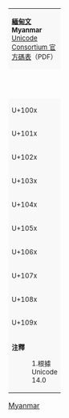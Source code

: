 {| class="wikitable nounderlines" style="border-collapse:collapse;background:#FFFFFF;font-size:large;text-align:center"
| colspan="17" style="background:#F8F8F8;font-size:small" |  '''[[緬甸文_(Unicode區段)|緬甸文]]'''<br />'''Myanmar'''{{ref label|U1000_as_of_Unicode_version|1}}<br />[https://www.unicode.org/charts/PDF/U1000.pdf Unicode Consortium 官方碼表]（PDF）
|- style="background:#F8F8F8;font-size:small"
| style="width:45pt" | &nbsp; || style="width:20pt"  | 0 || style="width:20pt"  | 1 || style="width:20pt"  | 2 || style="width:20pt"  | 3 || style="width:20pt"  | 4 || style="width:20pt"  | 5 || style="width:20pt"  | 6 || style="width:20pt"  | 7 || style="width:20pt"  | 8 || style="width:20pt"  | 9 || style="width:20pt"  | A || style="width:20pt"  | B || style="width:20pt"  | C || style="width:20pt"  | D || style="width:20pt"  | E || style="width:20pt"  | F
|-
| style="background:#F8F8F8;font-size:small" | U+100x
| title="U+1000: MYANMAR LETTER KA" | {{Script|Mymr| &#x1000;}}
| title="U+1001: MYANMAR LETTER KHA" | {{Script|Mymr| &#x1001;}}
| title="U+1002: MYANMAR LETTER GA" | {{Script|Mymr| &#x1002;}}
| title="U+1003: MYANMAR LETTER GHA" | {{Script|Mymr| &#x1003;}}
| title="U+1004: MYANMAR LETTER NGA" | {{Script|Mymr| &#x1004;}}
| title="U+1005: MYANMAR LETTER CA" | {{Script|Mymr| &#x1005;}}
| title="U+1006: MYANMAR LETTER CHA" | {{Script|Mymr| &#x1006;}}
| title="U+1007: MYANMAR LETTER JA" | {{Script|Mymr| &#x1007;}}
| title="U+1008: MYANMAR LETTER JHA" | {{Script|Mymr| &#x1008;}}
| title="U+1009: MYANMAR LETTER NYA" | {{Script|Mymr| &#x1009;}}
| title="U+100A: MYANMAR LETTER NNYA" | {{Script|Mymr| &#x100A;}}
| title="U+100B: MYANMAR LETTER TTA" | {{Script|Mymr| &#x100B;}}
| title="U+100C: MYANMAR LETTER TTHA" | {{Script|Mymr| &#x100C;}}
| title="U+100D: MYANMAR LETTER DDA" | {{Script|Mymr| &#x100D;}}
| title="U+100E: MYANMAR LETTER DDHA" | {{Script|Mymr| &#x100E;}}
| title="U+100F: MYANMAR LETTER NNA" | {{Script|Mymr| &#x100F;}}
|-
| style="background:#F8F8F8;font-size:small" | U+101x
| title="U+1010: MYANMAR LETTER TA" | {{Script|Mymr| &#x1010;}}
| title="U+1011: MYANMAR LETTER THA" | {{Script|Mymr| &#x1011;}}
| title="U+1012: MYANMAR LETTER DA" | {{Script|Mymr| &#x1012;}}
| title="U+1013: MYANMAR LETTER DHA" | {{Script|Mymr| &#x1013;}}
| title="U+1014: MYANMAR LETTER NA" | {{Script|Mymr| &#x1014;}}
| title="U+1015: MYANMAR LETTER PA" | {{Script|Mymr| &#x1015;}}
| title="U+1016: MYANMAR LETTER PHA" | {{Script|Mymr| &#x1016;}}
| title="U+1017: MYANMAR LETTER BA" | {{Script|Mymr| &#x1017;}}
| title="U+1018: MYANMAR LETTER BHA" | {{Script|Mymr| &#x1018;}}
| title="U+1019: MYANMAR LETTER MA" | {{Script|Mymr| &#x1019;}}
| title="U+101A: MYANMAR LETTER YA" | {{Script|Mymr| &#x101A;}}
| title="U+101B: MYANMAR LETTER RA" | {{Script|Mymr| &#x101B;}}
| title="U+101C: MYANMAR LETTER LA" | {{Script|Mymr| &#x101C;}}
| title="U+101D: MYANMAR LETTER WA" | {{Script|Mymr| &#x101D;}}
| title="U+101E: MYANMAR LETTER SA" | {{Script|Mymr| &#x101E;}}
| title="U+101F: MYANMAR LETTER HA" | {{Script|Mymr| &#x101F;}}
|-
| style="background:#F8F8F8;font-size:small" | U+102x
| title="U+1020: MYANMAR LETTER LLA" | {{Script|Mymr| &#x1020;}}
| title="U+1021: MYANMAR LETTER A" | {{Script|Mymr| &#x1021;}}
| title="U+1022: MYANMAR LETTER SHAN A" | {{Script|Mymr| &#x1022;}}
| title="U+1023: MYANMAR LETTER I" | {{Script|Mymr| &#x1023;}}
| title="U+1024: MYANMAR LETTER II" | {{Script|Mymr| &#x1024;}}
| title="U+1025: MYANMAR LETTER U" | {{Script|Mymr| &#x1025;}}
| title="U+1026: MYANMAR LETTER UU" | {{Script|Mymr| &#x1026;}}
| title="U+1027: MYANMAR LETTER E" | {{Script|Mymr| &#x1027;}}
| title="U+1028: MYANMAR LETTER MON E" | {{Script|Mymr| &#x1028;}}
| title="U+1029: MYANMAR LETTER O" | {{Script|Mymr| &#x1029;}}
| title="U+102A: MYANMAR LETTER AU" | {{Script|Mymr| &#x102A;}}
| title="U+102B: MYANMAR VOWEL SIGN TALL AA" | {{Script|Mymr| &#x102B;}}
| title="U+102C: MYANMAR VOWEL SIGN AA" | {{Script|Mymr| &#x102C;}}
| title="U+102D: MYANMAR VOWEL SIGN I" | {{Script|Mymr| &#x102D;}}
| title="U+102E: MYANMAR VOWEL SIGN II" | {{Script|Mymr| &#x102E;}}
| title="U+102F: MYANMAR VOWEL SIGN U" | {{Script|Mymr| &#x102F;}}
|-
| style="background:#F8F8F8;font-size:small" | U+103x
| title="U+1030: MYANMAR VOWEL SIGN UU" | {{Script|Mymr| &#x1030;}}
| title="U+1031: MYANMAR VOWEL SIGN E" | {{Script|Mymr| &#x1031;}}
| title="U+1032: MYANMAR VOWEL SIGN AI" | {{Script|Mymr| &#x1032;}}
| title="U+1033: MYANMAR VOWEL SIGN MON II" | {{Script|Mymr| &#x1033;}}
| title="U+1034: MYANMAR VOWEL SIGN MON O" | {{Script|Mymr| &#x1034;}}
| title="U+1035: MYANMAR VOWEL SIGN E ABOVE" | {{Script|Mymr| &#x1035;}}
| title="U+1036: MYANMAR SIGN ANUSVARA" | {{Script|Mymr| &#x1036;}}
| title="U+1037: MYANMAR SIGN DOT BELOW" | {{Script|Mymr| &#x1037;}}
| title="U+1038: MYANMAR SIGN VISARGA" | {{Script|Mymr| &#x1038;}}
| title="U+1039: MYANMAR SIGN VIRAMA" | {{border|{{spaces|3}}{{Script|Mymr| &#x1039;}}{{spaces|1}}|style=dashed|color=black|lh=1em}}
| title="U+103A: MYANMAR SIGN ASAT" | {{Script|Mymr| &#x103A;}}
| title="U+103B: MYANMAR CONSONANT SIGN MEDIAL YA" | {{Script|Mymr| &#x103B;}}
| title="U+103C: MYANMAR CONSONANT SIGN MEDIAL RA" | {{Script|Mymr| &#x103C;}}
| title="U+103D: MYANMAR CONSONANT SIGN MEDIAL WA" | {{Script|Mymr| &#x103D;}}
| title="U+103E: MYANMAR CONSONANT SIGN MEDIAL HA" | {{Script|Mymr| &#x103E;}}
| title="U+103F: MYANMAR LETTER GREAT SA" | {{Script|Mymr| &#x103F;}}
|-
| style="background:#F8F8F8;font-size:small" | U+104x
| title="U+1040: MYANMAR DIGIT ZERO" | {{Script|Mymr| &#x1040;}}
| title="U+1041: MYANMAR DIGIT ONE" | {{Script|Mymr| &#x1041;}}
| title="U+1042: MYANMAR DIGIT TWO" | {{Script|Mymr| &#x1042;}}
| title="U+1043: MYANMAR DIGIT THREE" | {{Script|Mymr| &#x1043;}}
| title="U+1044: MYANMAR DIGIT FOUR" | {{Script|Mymr| &#x1044;}}
| title="U+1045: MYANMAR DIGIT FIVE" | {{Script|Mymr| &#x1045;}}
| title="U+1046: MYANMAR DIGIT SIX" | {{Script|Mymr| &#x1046;}}
| title="U+1047: MYANMAR DIGIT SEVEN" | {{Script|Mymr| &#x1047;}}
| title="U+1048: MYANMAR DIGIT EIGHT" | {{Script|Mymr| &#x1048;}}
| title="U+1049: MYANMAR DIGIT NINE" | {{Script|Mymr| &#x1049;}}
| title="U+104A: MYANMAR SIGN LITTLE SECTION" | {{Script|Mymr| &#x104A;}}
| title="U+104B: MYANMAR SIGN SECTION" | {{Script|Mymr| &#x104B;}}
| title="U+104C: MYANMAR SYMBOL LOCATIVE" | {{Script|Mymr| &#x104C;}}
| title="U+104D: MYANMAR SYMBOL COMPLETED" | {{Script|Mymr| &#x104D;}}
| title="U+104E: MYANMAR SYMBOL AFOREMENTIONED" | {{Script|Mymr| &#x104E;}}
| title="U+104F: MYANMAR SYMBOL GENITIVE" | {{Script|Mymr| &#x104F;}}
|-
| style="background:#F8F8F8;font-size:small" | U+105x
| title="U+1050: MYANMAR LETTER SHA" | {{Script|Mymr| &#x1050;}}
| title="U+1051: MYANMAR LETTER SSA" | {{Script|Mymr| &#x1051;}}
| title="U+1052: MYANMAR LETTER VOCALIC R" | {{Script|Mymr| &#x1052;}}
| title="U+1053: MYANMAR LETTER VOCALIC RR" | {{Script|Mymr| &#x1053;}}
| title="U+1054: MYANMAR LETTER VOCALIC L" | {{Script|Mymr| &#x1054;}}
| title="U+1055: MYANMAR LETTER VOCALIC LL" | {{Script|Mymr| &#x1055;}}
| title="U+1056: MYANMAR VOWEL SIGN VOCALIC R" | {{Script|Mymr| &#x1056;}}
| title="U+1057: MYANMAR VOWEL SIGN VOCALIC RR" | {{Script|Mymr| &#x1057;}}
| title="U+1058: MYANMAR VOWEL SIGN VOCALIC L" | {{Script|Mymr| &#x1058;}}
| title="U+1059: MYANMAR VOWEL SIGN VOCALIC LL" | {{Script|Mymr| &#x1059;}}
| title="U+105A: MYANMAR LETTER MON NGA" | {{Script|Mymr| &#x105A;}}
| title="U+105B: MYANMAR LETTER MON JHA" | {{Script|Mymr| &#x105B;}}
| title="U+105C: MYANMAR LETTER MON BBA" | {{Script|Mymr| &#x105C;}}
| title="U+105D: MYANMAR LETTER MON BBE" | {{Script|Mymr| &#x105D;}}
| title="U+105E: MYANMAR CONSONANT SIGN MON MEDIAL NA" | {{Script|Mymr| &#x105E;}}
| title="U+105F: MYANMAR CONSONANT SIGN MON MEDIAL MA" | {{Script|Mymr| &#x105F;}}
|-
| style="background:#F8F8F8;font-size:small" | U+106x
| title="U+1060: MYANMAR CONSONANT SIGN MON MEDIAL LA" | {{Script|Mymr| &#x1060;}}
| title="U+1061: MYANMAR LETTER SGAW KAREN SHA" | {{Script|Mymr| &#x1061;}}
| title="U+1062: MYANMAR VOWEL SIGN SGAW KAREN EU" | {{Script|Mymr| &#x1062;}}
| title="U+1063: MYANMAR TONE MARK SGAW KAREN HATHI" | {{Script|Mymr| &#x1063;}}
| title="U+1064: MYANMAR TONE MARK SGAW KAREN KE PHO" | {{Script|Mymr| &#x1064;}}
| title="U+1065: MYANMAR LETTER WESTERN PWO KAREN THA" | {{Script|Mymr| &#x1065;}}
| title="U+1066: MYANMAR LETTER WESTERN PWO KAREN PWA" | {{Script|Mymr| &#x1066;}}
| title="U+1067: MYANMAR VOWEL SIGN WESTERN PWO KAREN EU" | {{Script|Mymr| &#x1067;}}
| title="U+1068: MYANMAR VOWEL SIGN WESTERN PWO KAREN UE" | {{Script|Mymr| &#x1068;}}
| title="U+1069: MYANMAR SIGN WESTERN PWO KAREN TONE-1" | {{Script|Mymr| &#x1069;}}
| title="U+106A: MYANMAR SIGN WESTERN PWO KAREN TONE-2" | {{Script|Mymr| &#x106A;}}
| title="U+106B: MYANMAR SIGN WESTERN PWO KAREN TONE-3" | {{Script|Mymr| &#x106B;}}
| title="U+106C: MYANMAR SIGN WESTERN PWO KAREN TONE-4" | {{Script|Mymr| &#x106C;}}
| title="U+106D: MYANMAR SIGN WESTERN PWO KAREN TONE-5" | {{Script|Mymr| &#x106D;}}
| title="U+106E: MYANMAR LETTER EASTERN PWO KAREN NNA" | {{Script|Mymr| &#x106E;}}
| title="U+106F: MYANMAR LETTER EASTERN PWO KAREN YWA" | {{Script|Mymr| &#x106F;}}
|-
| style="background:#F8F8F8;font-size:small" | U+107x
| title="U+1070: MYANMAR LETTER EASTERN PWO KAREN GHWA" | {{Script|Mymr| &#x1070;}}
| title="U+1071: MYANMAR VOWEL SIGN GEBA KAREN I" | {{Script|Mymr| &#x1071;}}
| title="U+1072: MYANMAR VOWEL SIGN KAYAH OE" | {{Script|Mymr| &#x1072;}}
| title="U+1073: MYANMAR VOWEL SIGN KAYAH U" | {{Script|Mymr| &#x1073;}}
| title="U+1074: MYANMAR VOWEL SIGN KAYAH EE" | {{Script|Mymr| &#x1074;}}
| title="U+1075: MYANMAR LETTER SHAN KA" | {{Script|Mymr| &#x1075;}}
| title="U+1076: MYANMAR LETTER SHAN KHA" | {{Script|Mymr| &#x1076;}}
| title="U+1077: MYANMAR LETTER SHAN GA" | {{Script|Mymr| &#x1077;}}
| title="U+1078: MYANMAR LETTER SHAN CA" | {{Script|Mymr| &#x1078;}}
| title="U+1079: MYANMAR LETTER SHAN ZA" | {{Script|Mymr| &#x1079;}}
| title="U+107A: MYANMAR LETTER SHAN NYA" | {{Script|Mymr| &#x107A;}}
| title="U+107B: MYANMAR LETTER SHAN DA" | {{Script|Mymr| &#x107B;}}
| title="U+107C: MYANMAR LETTER SHAN NA" | {{Script|Mymr| &#x107C;}}
| title="U+107D: MYANMAR LETTER SHAN PHA" | {{Script|Mymr| &#x107D;}}
| title="U+107E: MYANMAR LETTER SHAN FA" | {{Script|Mymr| &#x107E;}}
| title="U+107F: MYANMAR LETTER SHAN BA" | {{Script|Mymr| &#x107F;}}
|-
| style="background:#F8F8F8;font-size:small" | U+108x
| title="U+1080: MYANMAR LETTER SHAN THA" | {{Script|Mymr| &#x1080;}}
| title="U+1081: MYANMAR LETTER SHAN HA" | {{Script|Mymr| &#x1081;}}
| title="U+1082: MYANMAR CONSONANT SIGN SHAN MEDIAL WA" | {{Script|Mymr| &#x1082;}}
| title="U+1083: MYANMAR VOWEL SIGN SHAN AA" | {{Script|Mymr| &#x1083;}}
| title="U+1084: MYANMAR VOWEL SIGN SHAN E" | {{Script|Mymr| &#x1084;}}
| title="U+1085: MYANMAR VOWEL SIGN SHAN E ABOVE" | {{Script|Mymr| &#x1085;}}
| title="U+1086: MYANMAR VOWEL SIGN SHAN FINAL Y" | {{Script|Mymr| &#x1086;}}
| title="U+1087: MYANMAR SIGN SHAN TONE-2" | {{Script|Mymr| &#x1087;}}
| title="U+1088: MYANMAR SIGN SHAN TONE-3" | {{Script|Mymr| &#x1088;}}
| title="U+1089: MYANMAR SIGN SHAN TONE-5" | {{Script|Mymr| &#x1089;}}
| title="U+108A: MYANMAR SIGN SHAN TONE-6" | {{Script|Mymr| &#x108A;}}
| title="U+108B: MYANMAR SIGN SHAN COUNCIL TONE-2" | {{Script|Mymr| &#x108B;}}
| title="U+108C: MYANMAR SIGN SHAN COUNCIL TONE-3" | {{Script|Mymr| &#x108C;}}
| title="U+108D: MYANMAR SIGN SHAN COUNCIL EMPHATIC TONE" | {{Script|Mymr| &#x108D;}}
| title="U+108E: MYANMAR LETTER RUMAI PALAUNG FA" | {{Script|Mymr| &#x108E;}}
| title="U+108F: MYANMAR SIGN RUMAI PALAUNG TONE-5" | {{Script|Mymr| &#x108F;}}
|-
| style="background:#F8F8F8;font-size:small" | U+109x
| title="U+1090: MYANMAR SHAN DIGIT ZERO" | {{Script|Mymr| &#x1090;}}
| title="U+1091: MYANMAR SHAN DIGIT ONE" | {{Script|Mymr| &#x1091;}}
| title="U+1092: MYANMAR SHAN DIGIT TWO" | {{Script|Mymr| &#x1092;}}
| title="U+1093: MYANMAR SHAN DIGIT THREE" | {{Script|Mymr| &#x1093;}}
| title="U+1094: MYANMAR SHAN DIGIT FOUR" | {{Script|Mymr| &#x1094;}}
| title="U+1095: MYANMAR SHAN DIGIT FIVE" | {{Script|Mymr| &#x1095;}}
| title="U+1096: MYANMAR SHAN DIGIT SIX" | {{Script|Mymr| &#x1096;}}
| title="U+1097: MYANMAR SHAN DIGIT SEVEN" | {{Script|Mymr| &#x1097;}}
| title="U+1098: MYANMAR SHAN DIGIT EIGHT" | {{Script|Mymr| &#x1098;}}
| title="U+1099: MYANMAR SHAN DIGIT NINE" | {{Script|Mymr| &#x1099;}}
| title="U+109A: MYANMAR SIGN KHAMTI TONE-1" | {{Script|Mymr| &#x109A;}}
| title="U+109B: MYANMAR SIGN KHAMTI TONE-3" | {{Script|Mymr| &#x109B;}}
| title="U+109C: MYANMAR VOWEL SIGN AITON A" | {{Script|Mymr| &#x109C;}}
| title="U+109D: MYANMAR VOWEL SIGN AITON AI" | {{Script|Mymr| &#x109D;}}
| title="U+109E: MYANMAR SYMBOL SHAN ONE" | {{Script|Mymr| &#x109E;}}
| title="U+109F: MYANMAR SYMBOL SHAN EXCLAMATION" | {{Script|Mymr| &#x109F;}}
|-
| colspan="17" style="background:#F8F8F8;font-size:small;text-align:left" | '''注釋'''
:1.{{note|U1000_as_of_Unicode_version}}根據 Unicode 14.0
|}<noinclude>
{{Documentation|Template:Unicode chart/block documentation}}
[[Category:Unicode模板|Myanmar]]
</noinclude>